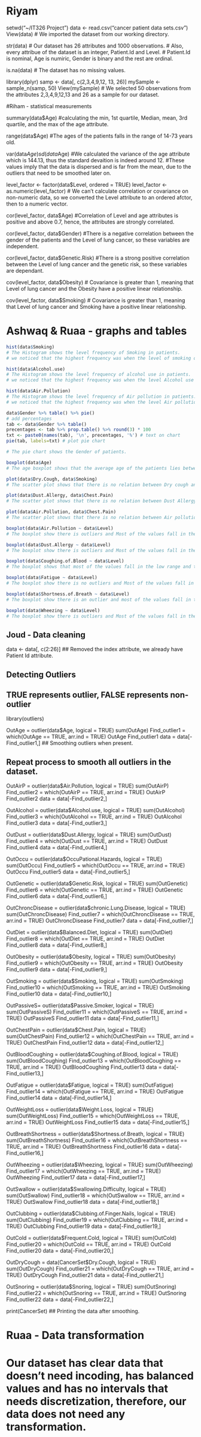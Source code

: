 # Riyam

setwd("~/IT326 Project")
data <- read.csv("cancer patient data sets.csv")
View(data)
# We imported the dataset from our working directory.

str(data)
# Our dataset has 26 attributes and 1000 observations.
# Also, every attribue of the dataset is an integer, Patient.Id and Level.
# Patient.Id is nominal, Age is numiric, Gender is binary and the rest are ordinal.

is.na(data)
# The dataset has no missing values.

library(dplyr)
samp <- data[, c(2,3,4,9,12, 13, 26)]
mySample <- sample_n(samp, 50)
View(mySample)
# We selected 50 observations from the attributes 2,3,4,9,12,13 and 26 as a sample for our dataset.



########################


#Riham - statistical measurements 

summary(data$Age)
#calculating the min, 1st quartile, Median, mean, 3rd quartile, and the max of the age attribute.

range(data$Age)
#The ages of the patients falls in the range of 14-73 years old.

var(data$Age)
sd(data$Age)
#We calculated the variance of the age attribute which is 144.13, thus the standard devaition is indeed around 12.
#These values imply that the data is dispersed and is far from the mean, due to the outliers that need to be smoothed later on.


level_factor <- factor(data$Level, ordered = TRUE)
level_factor <- as.numeric(level_factor)
# We can't calculate correlation or covariance on non-numeric data, so we converted the Level attribute to an ordered afctor, then to a numeric vector.

cor(level_factor, data$Age)
#Correlation of Level  and age attributes is positive and above 0.7, hence, the attributes are strongly correlated.


cor(level_factor, data$Gender)
#There is a negative correlation between the gender of the patients and the Level of lung cancer, so these variables are independent. 

cor(level_factor, data$Genetic.Risk)
#There is a strong positive correlation between the Level of lung cancer and the genetic risk, so these variables are dependant.

cov(level_factor, data$Obesity)
# Covariance is greater than 1, meaning that Level of lung cancer and the Obesity have a positive linear relationship.

cov(level_factor, data$Smoking)
# Covariance is greater than 1, meaning that Level of lung cancer and Smoking have a positive linear relationship.

######################



# Ashwaq & Ruaa - graphs and tables

```{r}
hist(data$Smoking)
# The Histogram shows the level frequency of Smoking in patients.
# we noticed that the highest frequency was when the level of smoking of the patient is within the range [1-3] and [7] and it illustrates there is a lot of outliers in the dataset.
```


```{r}
hist(data$Alcohol.use)
# The Histogram shows the level frequency of alcohol use in patients.
# we noticed that the highest frequency was when the level Alcohol use within this range [1-2] and [7-8].
```

```{r}
hist(data$Air.Pollution)
# The Histogram shows the level frequency of Air pollution in patients.
# we noticed that the highest frequency was when the level Air pollution in the 6 and it illustrates there is a lot of outliers in the dataset.
```

```{r}
data$Gender %>% table() %>% pie()
# add percentages
tab <- data$Gender %>% table()
precentages <- tab %>% prop.table() %>% round(3) * 100 
txt <- paste0(names(tab), '\n', precentages, '%') # text on chart
pie(tab, labels=txt) # plot pie chart

# The pie chart shows the Gender of patients.
```

```{r}
boxplot(data$Age)
# The age boxplot shows that the average age of the patients lies between 30 and 40 years, in addition to an outlier in age attribute.
```

```{r}
plot(data$Dry.Cough, data$Smoking)
# The scatter plot shows that there is no relation between Dry cough and Smoking.
```


```{r}
plot(data$Dust.Allergy, data$Chest.Pain)
# The scatter plot shows that there is no relation between Dust Allergy and Chest pain.
```

```{r}
plot(data$Air.Pollution, data$Chest.Pain)
# The scatter plot shows that there is no relation between Air pollution and Chest pain.
```

```{r}
boxplot(data$Air.Pollution ~ data$Level)
# The boxplot show there is outliers and Most of the values fall in the medium range and there is no relation between increasing the level of Air pollution and increasing level of lung cancer.
```

```{r}
boxplot(data$Dust.Allergy ~ data$Level)
# The boxplot show there is outliers and Most of the values fall in the medium range and there is a relation between increasing the level Dust Allergy and increasing level lung cancer.
```

```{r}
boxplot(data$Coughing.of.Blood ~ data$Level)
# The boxplot shows that most of the values fall in the low range and there is a relation between increasing the level coughing of blood and increasing level lung cancer, there is outliers too which needs to be smoothed.
```

```{r}
boxplot(data$Fatigue ~ data$Level)
# The boxplot show there is no outliers and Most of the values fall in the High range and there is a positive relation between increasing the level fatigue and increasing level of lung cancer.
```

```{r}
boxplot(data$Shortness.of.Breath ~ data$Level)
# The boxplot show there is an outlier and most of the values fall in the medium range and there is a positive relation between increasing the level shortness of breath and increasing level of lung cancer.
```

```{r}
boxplot(data$Wheezing ~ data$Level)
# The boxplot show there is outliers and Most of the values fall in the high range and there is a relation between the level wheezing and the level of lung cancer.
```



###################

## Joud - Data cleaning


data <- data[, c(2:26)]
## Removed the index attribute, we already have Patient Id attribute.


## Detecting Outliers
## TRUE represents outlier, FALSE represents non-outlier
library(outliers)

OutAge = outlier(data$Age, logical = TRUE)
sum(OutAge)
Find_outlier1 = which(OutAge == TRUE, arr.ind = TRUE)
OutAge
Find_outlier1
data = data[-Find_outlier1,]
## Smoothing outliers when present.

## Repeat process to smooth all outliers in the dataset.
OutAirP = outlier(data$Air.Pollution, logical = TRUE)
sum(OutAirP)
Find_outlier2 = which(OutAirP == TRUE, arr.ind = TRUE)
OutAirP
Find_outlier2
data = data[-Find_outlier2,]

OutAlcohol = outlier(data$Alcohol.use, logical = TRUE)
sum(OutAlcohol)
Find_outlier3 = which(OutAlcohol == TRUE, arr.ind = TRUE)
OutAlcohol
Find_outlier3
data = data[-Find_outlier3,]

OutDust = outlier(data$Dust.Allergy, logical = TRUE)
sum(OutDust)
Find_outlier4 = which(OutDust == TRUE, arr.ind = TRUE)
OutDust
Find_outlier4
data = data[-Find_outlier4,]

OutOccu = outlier(data$OccuPational.Hazards, logical = TRUE)
sum(OutOccu)
Find_outlier5 = which(OutOccu == TRUE, arr.ind = TRUE)
OutOccu
Find_outlier5
data = data[-Find_outlier5,]

OutGenetic = outlier(data$Genetic.Risk, logical = TRUE)
sum(OutGenetic)
Find_outlier6 = which(OutGenetic == TRUE, arr.ind = TRUE)
OutGenetic
Find_outlier6
data = data[-Find_outlier6,]

OutChroncDisease = outlier(data$chronic.Lung.Disease, logical = TRUE)
sum(OutChroncDisease)
Find_outlier7 = which(OutChroncDisease == TRUE, arr.ind = TRUE)
OutChroncDisease
Find_outlier7
data = data[-Find_outlier7,]

OutDiet = outlier(data$Balanced.Diet, logical = TRUE)
sum(OutDiet)
Find_outlier8 = which(OutDiet == TRUE, arr.ind = TRUE)
OutDiet
Find_outlier8
data = data[-Find_outlier8,]

OutObesity = outlier(data$Obesity, logical = TRUE)
sum(OutObesity)
Find_outlier9 = which(OutObesity == TRUE, arr.ind = TRUE)
OutObesity
Find_outlier9
data = data[-Find_outlier9,]

OutSmoking = outlier(data$Smoking, logical = TRUE)
sum(OutSmoking)
Find_outlier10 = which(OutSmoking == TRUE, arr.ind = TRUE)
OutSmoking
Find_outlier10
data = data[-Find_outlier10,]

OutPassiveS= outlier(data$Passive.Smoker, logical = TRUE)
sum(OutPassiveS)
Find_outlier11 = which(OutPassiveS == TRUE, arr.ind = TRUE)
OutPassiveS
Find_outlier11
data = data[-Find_outlier11,]

OutChestPain = outlier(data$Chest.Pain, logical = TRUE)
sum(OutChestPain)
Find_outlier12 = which(OutChestPain == TRUE, arr.ind = TRUE)
OutChestPain
Find_outlier12
data = data[-Find_outlier12,]

OutBloodCoughing = outlier(data$Coughing.of.Blood, logical = TRUE)
sum(OutBloodCoughing)
Find_outlier13 = which(OutBloodCoughing == TRUE, arr.ind = TRUE)
OutBloodCoughing
Find_outlier13
data = data[-Find_outlier13,]

OutFatigue = outlier(data$Fatigue, logical = TRUE)
sum(OutFatigue)
Find_outlier14 = which(OutFatigue == TRUE, arr.ind = TRUE)
OutFatigue
Find_outlier14
data = data[-Find_outlier14,]

OutWeightLoss = outlier(data$Weight.Loss, logical = TRUE)
sum(OutWeightLoss)
Find_outlier15 = which(OutWeightLoss == TRUE, arr.ind = TRUE)
OutWeightLoss
Find_outlier15
data = data[-Find_outlier15,]

OutBreathShortness = outlier(data$Shortness.of.Breath, logical = TRUE)
sum(OutBreathShortness)
Find_outlier16 = which(OutBreathShortness == TRUE, arr.ind = TRUE)
OutBreathShortness
Find_outlier16
data = data[-Find_outlier16,]

OutWheezing = outlier(data$Wheezing, logical = TRUE)
sum(OutWheezing)
Find_outlier17 = which(OutWheezing == TRUE, arr.ind = TRUE)
OutWheezing
Find_outlier17
data = data[-Find_outlier17,]

OutSwallow = outlier(data$Swallowing.Difficulty, logical = TRUE)
sum(OutSwallow)
Find_outlier18 = which(OutSwallow == TRUE, arr.ind = TRUE)
OutSwallow
Find_outlier18
data = data[-Find_outlier18,]

OutClubbing = outlier(data$Clubbing.of.Finger.Nails, logical = TRUE)
sum(OutClubbing)
Find_outlier19 = which(OutClubbing == TRUE, arr.ind = TRUE)
OutClubbing
Find_outlier19
data = data[-Find_outlier19,]

OutCold = outlier(data$Frequent.Cold, logical = TRUE)
sum(OutCold)
Find_outlier20 = which(OutCold == TRUE, arr.ind = TRUE)
OutCold
Find_outlier20
data = data[-Find_outlier20,]

OutDryCough = data(CancerSet$Dry.Cough, logical = TRUE)
sum(OutDryCough)
Find_outlier21 = which(OutDryCough == TRUE, arr.ind = TRUE)
OutDryCough
Find_outlier21
data = data[-Find_outlier21,]

OutSnoring = outlier(data$Snoring, logical = TRUE)
sum(OutSnoring)
Find_outlier22 = which(OutSnoring == TRUE, arr.ind = TRUE)
OutSnoring
Find_outlier22
data = data[-Find_outlier22,]


print(CancerSet)
## Printing the data after smoothing.


###################


# Ruaa - Data transformation

# Our dataset has clear data that doesn't need incoding, has balanced values and has no intervals that needs discretization, therefore, our data does not need any transformation.
